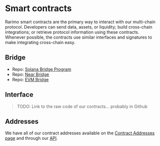 ---
---

# Smart contracts

Rarimo smart contracts are the primary way to interact with our multi-chain protocol.
Developers can send data, assets, or liquidity; build cross-chain integrations; or retrieve protocol information using these contracts.
Whenever possible, the contracts use similar interfaces and signatures to make integrating cross-chain easy.

## Bridge

- Repo: [Solana Bridge Program](https://gitlab.com/rarimo/contracts/solana-bridge-program)
- Repo: [Near Bridge](https://gitlab.com/rarimo/contracts/near-bridge)
- Repo: [EVM Bridge](https://gitlab.com/rarimo/contracts/evm-bridge)

## Interface

> TODO: Link to the raw code of our contracts... probably in Github

## Addresses

We have all of our contract addresses available on the [Contract Addresses page](smart-contracts/addresses.mdx) and through our [API](api/reference/get-chain-list.api.mdx).
